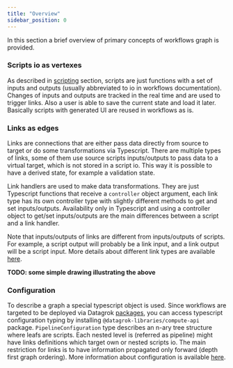 ```yaml
---
title: "Overview"
sidebar_position: 0
---
```


In this section a brief overview of primary concepts of workflows
graph is provided.

### Scripts io as vertexes

As described in [scripting](../scripting) section, scripts are just
functions with a set of inputs and outputs (usually abbreviated to io
in workflows documentation). Changes of inputs and outputs are tracked
in the real time and are used to trigger links. Also a user is able to
save the current state and load it later. Basically scripts with
generated UI are reused in workflows as is.

### Links as edges

Links are connections that are either pass data directly from source
to target or do some transformations via Typescript. There are
multiple types of links, some of them use source scripts
inputs/outputs to pass data to a virtual target, which is not stored
in a script io. This way it is possible to have a derived state, for
example a validation state.

Link handlers are used to make data transformations. They are just
Typescript functions that receive a `controller` object argument, each
link type has its own controller type with slightly different methods
to get and set inputs/outputs. Availability only in Typescript and
using a controller object to get/set inputs/outputs are the main
differences between a script and a link handler.

Note that inputs/outputs of links are different from inputs/outputs of
scripts. For example, a script output will probably be a link input,
and a link output will be a script input. More details about different
link types are available [here](link-types).

__TODO: some simple drawing illustrating the above__

### Configuration

To describe a graph a special typescript object is used. Since
workflows are targeted to be deployed via Datagrok
[packages](../../develop#packages), you can access typescript
configuration typing by installing `@datagrok-libraries/compute-api`
package. `PipelineConfiguration` type describes an n-ary tree
structure where leafs are scripts. Each nested level is (referred as
pipeline) might have links definitions which target own or nested
scripts io. The main restriction for links is to have information
propagated only forward (depth first graph ordering). More information
about configuration is available [here](configuration).
